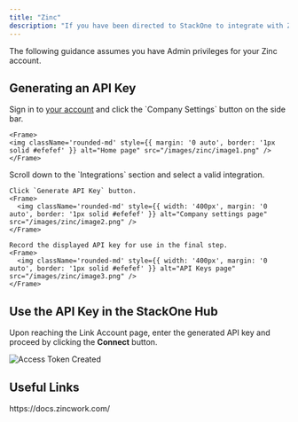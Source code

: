 ```yaml
---
title: "Zinc"
description: "If you have been directed to StackOne to integrate with Zinc, the following steps will help you understand the process and any necessary actions to configure successful integration."
---
```



<Warning>
  The following guidance assumes you have Admin privileges for your Zinc
  account.
</Warning>

## Generating an API Key

<Steps>
  <Step title="Sign in and open Company Settings">
    Sign in to <a href="https://app.zincwork.com/sign-in">your account</a> and click the `Company Settings` <Icon icon="gear" iconType="regular" /> button on the side bar.

    <Frame>
    <img className='rounded-md' style={{ margin: '0 auto', border: '1px solid #efefef' }} alt="Home page" src="/images/zinc/image1.png" />
    </Frame>
  </Step>

  <Step title="Generate API Key">
    Scroll down to the `Integrations` section and select a valid integration.

    Click `Generate API Key` button.
    <Frame>
      <img className='rounded-md' style={{ width: '400px', margin: '0 auto', border: '1px solid #efefef' }} alt="Company settings page" src="/images/zinc/image2.png" />
    </Frame>

    Record the displayed API key for use in the final step.
    <Frame>
      <img className='rounded-md' style={{ width: '400px', margin: '0 auto', border: '1px solid #efefef' }} alt="API Keys page" src="/images/zinc/image3.png" />
    </Frame>
  </Step>
</Steps>

## Use the API Key in the StackOne Hub

Upon reaching the Link Account page, enter the generated API key and proceed by clicking the <b>Connect</b> button.

<Frame>
  <img
    className="rounded-md"
    style={{ width: "400px", margin: "0 auto", border: "1px solid #efefef" }}
    alt="Access Token Created"
    src="/images/zinc/image4.png"
  />
</Frame>

<IntegrationFooter />

## Useful Links
<Card title="API Reference" icon="link" href="https://docs.zincwork.com/">
    https://docs.zincwork.com/
</Card>
